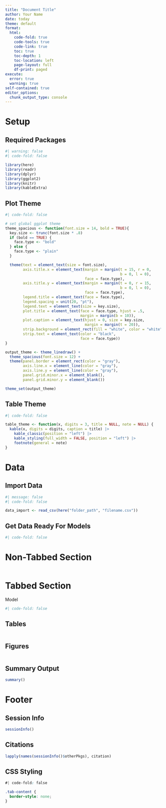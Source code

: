 ```yaml
---
title: "Document Title"
author: Your Name
date: today
theme: default
format:
  html:
    code-fold: true
    code-tools: true
    code-link: true
    toc: true
    toc-depth: 1
    toc-location: left
    page-layout: full
    df-print: paged
execute:
  error: true
  warning: true
self-contained: true
editor_options: 
  chunk_output_type: console
---
```


# Setup

::: panel-tabset
## Required Packages

```r
#| warning: false
#| code-fold: false

library(here)
library(readr)
library(dplyr)
library(ggplot2)
library(knitr)
library(kableExtra)
```

## Plot Theme

```r
#| code-fold: false

# set global ggplot theme
theme_spacious <- function(font.size = 14, bold = TRUE){
  key.size <- trunc(font.size * .8)
  if (bold == TRUE) {
    face.type <- "bold"
  } else {
    face.type <- "plain"
  }

  theme(text = element_text(size = font.size),
        axis.title.x = element_text(margin = margin(t = 15, r = 0,
                                                    b = 0, l = 0),
                                    face = face.type),
        axis.title.y = element_text(margin = margin(t = 0, r = 15,
                                                    b = 0, l = 0),
                                    face = face.type),
        legend.title = element_text(face = face.type),
        legend.spacing = unit(20, "pt"),
        legend.text = element_text(size = key.size),
        plot.title = element_text(face = face.type, hjust = .5,
                                  margin = margin(b = 10)),
        plot.caption = element_text(hjust = 0, size = key.size,
                                    margin = margin(t = 20)),
        strip.background = element_rect(fill = "white", color = "white"),
        strip.text = element_text(color = "black",
                                  face = face.type))
}

output_theme <- theme_linedraw() + 
  theme_spacious(font.size = 12) + 
  theme(panel.border = element_rect(color = "gray"),
        axis.line.x = element_line(color = "gray"),
        axis.line.y = element_line(color = "gray"),
        panel.grid.minor.x = element_blank(),
        panel.grid.minor.y = element_blank())

theme_set(output_theme)
```

## Table Theme

```r
#| code-fold: false

table_theme <- function(x, digits = 3, title = NULL, note = NULL) {
  kable(x, digits = digits, caption = title) |>
    kable_classic(position = "left") |>
    kable_styling(full_width = FALSE, position = "left") |>
    footnote(general = note)
}
```
:::

# Data

::: panel-tabset
## Import Data

```r
#| message: false
#| code-fold: false

data_import <- read_csv(here("folder_path", "filename.csv"))
```

## Get Data Ready For Models

```r
#| code-fold: false


```
:::

# Non-Tabbed Section

```r

```

# Tabbed Section

Model

```r
#| code-fold: false


```

::: panel-tabset
## Tables

```r


```

## Figures

```r


```

## Summary Output

```r

summary()
```
:::

# Footer

::: panel-tabset
## Session Info

```r
sessionInfo()
```

## Citations

```r
lapply(names(sessionInfo()$otherPkgs), citation)
```

## CSS Styling

```css
#| code-fold: false

.tab-content {
  border-style: none;
}
```
:::
